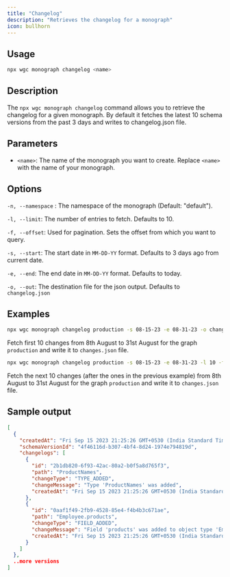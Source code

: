 ```yaml
---
title: "Changelog"
description: "Retrieves the changelog for a monograph"
icon: bullhorn
---
```


## Usage

```bash
npx wgc monograph changelog <name>
```

## Description

The `npx wgc monograph changelog` command allows you to retrieve the changelog for a given monograph. By default it fetches the latest 10 schema versions from the past 3 days and writes to changelog.json file.

## Parameters

* `<name>`: The name of the monograph you want to create. Replace `<name>` with the name of your monograph.

## Options

`-n, --namespace` : The namespace of the monograph (Default: "default").

`-l, --limit`: The number of entries to fetch. Defaults to 10.

`-f, --offset`: Used for pagination. Sets the offset from which you want to query.

`-s, --start`: The start date in `MM-DD-YY` format. Defaults to 3 days ago from current date.

`-e, --end`: The end date in `MM-DD-YY` format. Defaults to today.

`-o, --out`: The destination file for the json output. Defaults to `changelog.json`

## Examples

```bash
npx wgc monograph changelog production -s 08-15-23 -e 08-31-23 -o changes.json
```

Fetch first 10 changes from 8th August to 31st August for the graph `production` and write it to `changes.json` file.

```bash
npx wgc monograph changelog production -s 08-15-23 -e 08-31-23 -l 10 -f 10 -o changes.json
```

Fetch the next 10 changes (after the ones in the previous example) from 8th August to 31st August for the graph `production` and write it to `changes.json` file.

## Sample output

```JSON
[
  {
    "createdAt": "Fri Sep 15 2023 21:25:26 GMT+0530 (India Standard Time)",
    "schemaVersionId": "4f46116d-b307-4bf4-8d24-1974e794819d",
    "changelogs": [
      {
        "id": "2b1db820-6f93-42ac-80a2-b0f5a8d765f3",
        "path": "ProductNames",
        "changeType": "TYPE_ADDED",
        "changeMessage": "Type 'ProductNames' was added",
        "createdAt": "Fri Sep 15 2023 21:25:26 GMT+0530 (India Standard Time)"
      },
      {
        "id": "0aaf1f49-2fb9-4528-85e4-f4b4b3c671ae",
        "path": "Employee.products",
        "changeType": "FIELD_ADDED",
        "changeMessage": "Field 'products' was added to object type 'Employee'",
        "createdAt": "Fri Sep 15 2023 21:25:26 GMT+0530 (India Standard Time)"
      }
    ]
  },
  ..more versions
]
```

